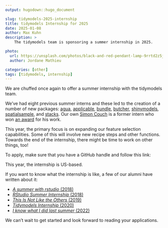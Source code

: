 ```yaml
---
output: hugodown::hugo_document

slug: tidymodels-2025-internship
title: tidymodels Internship for 2025
date: 2025-01-08
author: Max Kuhn
description: >
    The tidymodels team is sponsoring a summer internship in 2025.

photo:
  url: https://unsplash.com/photos/black-and-red-pendant-lamp-9rrtd2z5jdg
  author: Jordane Mathieu

categories: [other] 
tags: [tidymodels, internship]
---
```


We are chuffed once again to offer a summer internship with the tidymodels team. 

We've had eight previous summer interns and these led to the creation of a number of new packages: [agua](https://agua.tidymodels.org/), [applicable](https://applicable.tidymodels.org/),  [bundle](https://rstudio.github.io/bundle/), [butcher](https://butcher.tidymodels.org/),  [shinymodels](https://shinymodels.tidymodels.org/), [spatialsample](https://spatialsample.tidymodels.org/), and [stacks](https://stacks.tidymodels.org/). Our own [Simon Couch](https://www.simonpcouch.com/) is a former intern who won [an award](https://community.amstat.org/jointscsg-section/awards/john-m-chambers) for his work. 

This year, the primary focus is on expanding our feature selection capabilities. Some of this will involve new recipe steps and other functions. Towards the end of the internship, there might be time to work on other things, too!

To apply, make sure that you have a GitHub handle and follow this link: 


This year, the internship is US-based.  

If you want to know what the internship is like, a few of our alumni have written about it: 

- [_A summer with rstudio_ (2018)](https://www.alexpghayes.com/post/2018-08-10_a-summer-with-rstudio/)
- [_RStudio Summer Internship_ (2018)](https://fbchow.rbind.io/2018/07/27/rstudio-summer-internship/)
- [_This Is Not Like the Others_ (2019)](https://education.rstudio.com/blog/2019/12/this-is-not-like-the-others/)
- [_Tidymodels Internship_ (2020)](https://education.rstudio.com/blog/2020/06/tidymodels-internship/)
- [_I know what I did last summer_ (2022)](https://www.mm218.dev/posts/2022-08-15-last-summer/)


We can't wait to get started and look forward to reading your applications. 

